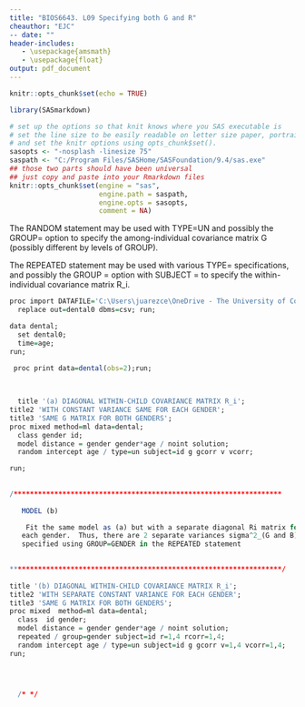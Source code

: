 ---
title: "BIOS6643. L09 Specifying both G and R"
cheauthor: "EJC"
-- date: "" 
header-includes:
   - \usepackage{amsmath}
   - \usepackage{float}
output: pdf_document
---

\newcommand{\bi}{\begin{itemize}}
\newcommand{\ei}{\end{itemize}}
\newcommand{\itt}{\item}


```{r setup, include=FALSE, echo=FALSE}
knitr::opts_chunk$set(echo = TRUE)
```

<!-- -->


```{r installp, echo = FALSE, eval=T, include=F}
library(SASmarkdown)

```

```{r include=FALSE}
# set up the options so that knit knows where you SAS executable is
# set the line size to be easily readable on letter size paper, portrait
# and set the knitr options using opts_chunk$set().
sasopts <- "-nosplash -linesize 75"
saspath <- "C:/Program Files/SASHome/SASFoundation/9.4/sas.exe"
## those two parts should have been universal 
## just copy and paste into your Rmarkdown files
knitr::opts_chunk$set(engine = "sas", 
                      engine.path = saspath, 
                      engine.opts = sasopts, 
                      comment = NA)

```


The RANDOM statement may be used with TYPE=UN
  and possibly the GROUP= option to specify the among-individual
  covariance matrix G (possibly different by levels of GROUP).  

The REPEATED statement may be used with various TYPE= specifications,
   and possibly the GROUP = option with SUBJECT = to 
  specify the within-individual covariance matrix R_i.
  

```{r engine="sas", engine.path="C:/Program Files/SASHome/SASFoundation/9.4/sas.exe", engine.opts="-nosplash -linesize 75", collectcode=TRUE}


proc import DATAFILE='C:\Users\juarezce\OneDrive - The University of Colorado Denver\BIOS6643\BIOS6643_Notes\data\dental.csv'
  replace out=dental0 dbms=csv; run;

data dental; 
  set dental0;
  time=age;
run;

 proc print data=dental(obs=2);run;

  
  
  title '(a) DIAGONAL WITHIN-CHILD COVARIANCE MATRIX R_i';
title2 'WITH CONSTANT VARIANCE SAME FOR EACH GENDER';
title3 'SAME G MATRIX FOR BOTH GENDERS';
proc mixed method=ml data=dental;
  class gender id;
  model distance = gender gender*age / noint solution;
  random intercept age / type=un subject=id g gcorr v vcorr;

run;
  
  
/******************************************************************
  
   MODEL (b)

    Fit the same model as (a) but with a separate diagonal Ri matrix for
   each gender.  Thus, there are 2 separate variances sigma^2_(G and B)
   specified using GROUP=GENDER in the REPEATED statement

  
*******************************************************************/
    
title '(b) DIAGONAL WITHIN-CHILD COVARIANCE MATRIX R_i';
title2 'WITH SEPARATE CONSTANT VARIANCE FOR EACH GENDER';
title3 'SAME G MATRIX FOR BOTH GENDERS';
proc mixed  method=ml data=dental; 
  class  id gender;
  model distance = gender gender*age / noint solution;
  repeated / group=gender subject=id r=1,4 rcorr=1,4;
  random intercept age / type=un subject=id g gcorr v=1,4 vcorr=1,4;
run;




  /* */
  
```
